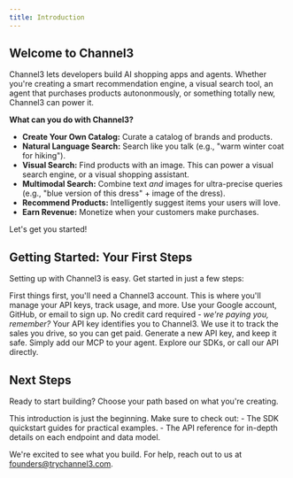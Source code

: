 ```yaml
---
title: Introduction
---
```


## Welcome to Channel3

Channel3 lets developers build AI shopping apps and agents. Whether you're creating a smart recommendation engine, a visual search tool, an agent that purchases products autononmously, or something totally new, Channel3 can power it.

**What can you do with Channel3?**
-   **Create Your Own Catalog:** Curate a catalog of brands and products.
-   **Natural Language Search:** Search like you talk (e.g., "warm winter coat for hiking").
-   **Visual Search:** Find products with an image. This can power a visual search engine, or a visual shopping assistant.
-   **Multimodal Search:** Combine text *and* images for ultra-precise queries (e.g., "blue version of this dress" + image of the dress).
-   **Recommend Products:** Intelligently suggest items your users will love.
-   **Earn Revenue:** Monetize when your customers make purchases.

Let's get you started!

## Getting Started: Your First Steps

Setting up with Channel3 is easy. Get started in just a few steps:

<Steps>
  <Step title="Create Your Free Account">
    First things first, you'll need a Channel3 account. This is where you'll manage your API keys, track usage, and more.
    <Card title="Sign Up for Channel3" icon="user-plus" href="https://trychannel3.com/sign-up">
      Use your Google account, GitHub, or email to sign up. No credit card required - <i>we're paying you, remember?</i>
    </Card>
  </Step>
  <Step title="Generate Your API Key">
    Your API key identifies you to Channel3. We use it to track the sales you drive, so you can get paid.
    <Card title="Go to API Keys in Dashboard" icon="key" href="https://trychannel3.com/dashboard/api">
      Generate a new API key, and keep it safe.
    </Card>
  </Step>
  <Step title="Consider Your Use-Case">
    <CardGroup cols={2}>
      <Card title="Building an Agent?" icon="robot" href="/mcp-overview">
        Simply add our MCP to your agent.
      </Card>
      <Card title="Building an App?" icon="code" href="/python-sdk">
        Explore our SDKs, or call our API directly.
      </Card>
    </CardGroup>
  </Step>
</Steps>

## Next Steps

Ready to start building? Choose your path based on what you're creating.

<Note>
This introduction is just the beginning. Make sure to check out:
- The SDK quickstart guides for practical examples.
- The API reference for in-depth details on each endpoint and data model.
</Note>

We're excited to see what you build. For help, reach out to us at [founders@trychannel3.com](mailto:founders@trychannel3.com).
